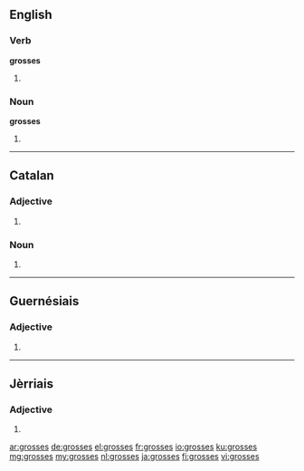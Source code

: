 ==English==

===Verb===
'''grosses'''
# {{third-person singular of|gross}}

===Noun===
'''grosses'''
# {{plural of|gross}}

----

==Catalan==

===Adjective===
{{ca-adj-form|f|p}}

# {{feminine plural of|gros|lang=ca}}

===Noun===
{{ca-noun-form|f|p}}
# {{plural of|grossa|lang=ca}}

----

==Guernésiais==

===Adjective===
{{roa-grn-adj-form|f|p}}

# {{form of|feminine plural|gros|lang=roa-grn}}

----

==Jèrriais==

===Adjective===
{{roa-jer-adj-form|f|p}}

# {{form of|feminine plural|gros|lang=roa-jer}}

[[ar:grosses]]
[[de:grosses]]
[[el:grosses]]
[[fr:grosses]]
[[io:grosses]]
[[ku:grosses]]
[[mg:grosses]]
[[my:grosses]]
[[nl:grosses]]
[[ja:grosses]]
[[fi:grosses]]
[[vi:grosses]]